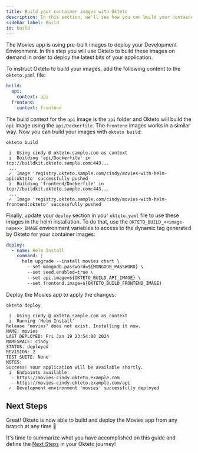 ```yaml
---
title: Build your container images with Okteto
description: In this section, we'll see how you can build your container images with Okteto
sidebar_label: Build
id: build
---
```


The Movies app is using pre-built images to deploy your Development Environment.
In this step you will use Okteto to build these images on demand in order to deploy the latest bits of your application.

To instruct Okteto to build your images, add the following content to the `okteto.yaml` file:

```yaml
build:
  api:
    context: api
  frontend:
    context: frontend
```

The build context for the `api` image is the `api` folder and Okteto will build the `api` image using the `api/Dockerfile`. The `frontend` images works in a similar way.
Now you can build your images with `okteto build`:

```console
okteto build
```

```console
 i  Using cindy @ okteto.sample.com as context
 i  Building 'api/Dockerfile' in tcp://buildkit.okteto.sample.com:443...
 ...
 ✓  Image 'registry.okteto.sample.com/cindy/movies-with-helm-api:okteto' successfully pushed
 i  Building 'frontend/Dockerfile' in tcp://buildkit.okteto.sample.com:443...
 ...
 ✓  Image 'registry.okteto.sample.com/cindy/movies-with-helm-frontend:okteto' successfully pushed
```

Finally, update your `deploy` section in your `okteto.yaml` file to use these images in the helm installation.
To do that, use the `OKTETO_BUILD_<<image-name>>_IMAGE` environment variables to access to the dynamic tag generated by Okteto for your container images:

```yaml
deploy:
  - name: Helm Install
    command: |
      helm upgrade --install movies chart \
        --set mongodb.password=${MONGODB_PASSWORD} \
        --set seed.enabled=true \
        --set api.image=${OKTETO_BUILD_API_IMAGE} \
        --set frontend.image=${OKTETO_BUILD_FRONTEND_IMAGE}
```

Deploy the Movies app to apply the changes:

```console
okteto deploy
```

```console
 i  Using cindy @ okteto.sample.com as context
 i  Running 'Helm Install'
Release "movies" does not exist. Installing it now.
NAME: movies
LAST DEPLOYED: Fri Jan 19 23:54:00 2024
NAMESPACE: cindy
STATUS: deployed
REVISION: 2
TEST SUITE: None
NOTES:
Success! Your application will be available shortly.
 i  Endpoints available:
  - https://movies-cindy.okteto.example.com
  - https://movies-cindy.okteto.example.com/api
 ✓  Development environment 'movies' successfully deployed
```

## Next Steps

Great! Okteto is now able to build and deploy the Movies app from any branch at any time 🚀

It's time to summarize what you have accomplished on this guide and define the [Next Steps](get-started/next-steps.mdx) in your Okteto journey!
